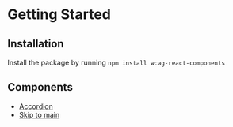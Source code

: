 

<Meta title="documentation/Getting Started" />

# Getting Started

## Installation

Install the package by running
`npm install wcag-react-components`

## Components

- [Accordion](/story/documentation-accordion--page)
- [Skip to main](/story/documentation-skiptomain--page)
